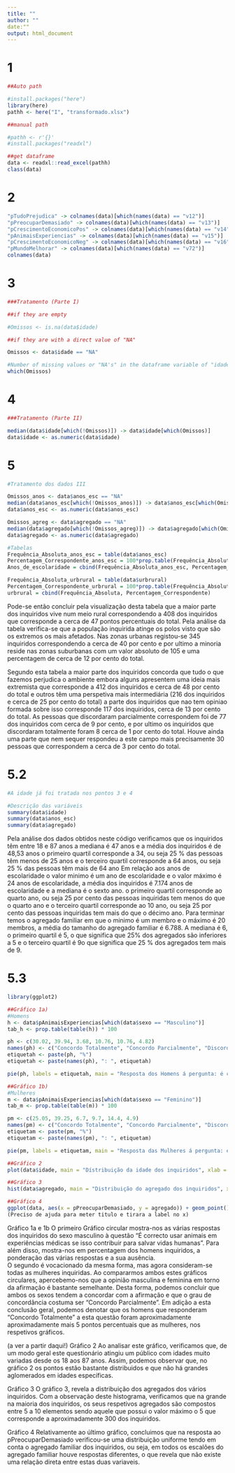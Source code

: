 ```yaml
---
title: ""
author: ""
date:""
output: html_document
---
```

# 1
```r
##Auto path

#install.packages("here")
library(here)
pathh <- here("I", "transformado.xlsx")

##manual path

#pathh <- r'{}'
#install.packages("readxl")

##get dataframe
data <- readxl::read_excel(pathh)
class(data)
```
# 2
```r
"pTudoPrejudica" -> colnames(data)[which(names(data) == "v12")]
"pPreocuparDemasiado" -> colnames(data)[which(names(data) == "v13")]
"pCrescimentoEconomicoPos" -> colnames(data)[which(names(data) == "v14")]
"pAnimaisExperiencias" -> colnames(data)[which(names(data) == "v15")]
"pCrescimentoEconomicoNeg" -> colnames(data)[which(names(data) == "v16")]
"pMundoMelhorar" -> colnames(data)[which(names(data) == "v72")]
colnames(data)
```
# 3
```r
###Tratamento (Parte I)

##if they are empty

#Omissos <- is.na(data$idade)

##if they are with a direct value of "NA"

Omissos <- data$idade == "NA"

#Number of missing values or "NA's" in the dataframe variable of "idades"
which(Omissos)
```

# 4
```r
###Tratamento (Parte II)

median(data$idade[which(!Omissos)]) -> data$idade[which(Omissos)]
data$idade <- as.numeric(data$idade)

```

# 5
```r

#Tratamento dos dados III

Omissos_anos <- data$anos_esc == "NA"
median(data$anos_esc[which(!Omissos_anos)]) -> data$anos_esc[which(Omissos_anos)]
data$anos_esc <- as.numeric(data$anos_esc)

Omissos_agreg <- data$agregado == "NA"
median(data$agregado[which(!Omissos_agreg)]) -> data$agregado[which(Omissos_agreg)]
data$agregado <- as.numeric(data$agregado)

#Tabelas
Frequência_Absoluta_anos_esc = table(data$anos_esc)
Percentagem_Correspondente_anos_esc = 100*prop.table(Frequência_Absoluta_anos_esc)
Anos_de_escolaridade = cbind(Frequência_Absoluta_anos_esc, Percentagem_Correspondente_anos_esc)

Frequência_Absoluta_urbrural = table(data$urbrural)
Percentagem_Correspondente_urbrural = 100*prop.table(Frequência_Absoluta)
urbrural = cbind(Frequência_Absoluta, Percentagem_Correspondente)
```
Pode-se então concluir pela visualização desta tabela que a maior parte dos inquiridos vive num meio rural correspondendo a 408 dos inquiridos que corresponde a cerca de 47 pontos percentuais do total. Pela análise da tabela verifica-se que a população inquirida atinge os polos visto que são os extremos os mais afetados. Nas zonas urbanas registou-se 345 inquiridos correspondendo a cerca de 40 por cento e por ultimo a minoria reside nas zonas suburbanas com um valor absoluto de 105 e uma percentagem de cerca de 12 por cento do total.

Segundo esta tabela a maior parte dos inquiridos concorda que tudo o que fazemos perjudica o ambiente embora alguns apresentem uma ideia mais extremista que corresponde a 412 dos inquiridos e cerca de 48 por cento do total e outros têm uma perspetiva mais intermediária (216 dos inquiridos e cerca de 25 por cento do total) a parte dos inquiridos que nao tem opiniao formada sobre isso corresponde 117 dos inquiridos, cerca de 13 por cento do total. As pessoas que discordaram parcialmente correspondem foi de 77 dos inquiridos com cerca de 9 por cento, e por ultimo os inquiridos que discordaram totalmente foram 8 cerca de 1 por cento do total. Houve ainda uma parte que nem sequer respondeu a este campo mais precisamente 30 pessoas que correspondem a cerca de 3 por cento do total.

# 5.2
```r

#A idade já foi tratada nos pontos 3 e 4

#Descrição das variáveis
summary(data$idade)
summary(data$anos_esc)
summary(data$agregado)

```

Pela análise dos dados obtidos neste código verificamos que os inquiridos têm entre 18 e 87 anos a mediana é 47 anos e a média dos inquiridos é de 48,53 anos o primeiro quartil corresponde a 34, ou seja 25 % das pessoas têm menos de 25 anos e o terceiro quartil corresponde a 64 anos, ou seja 25 % das pessoas têm mais de 64 ano
Em relação aos anos de escolaridade o valor minimo é um ano de escolaridade e o valor máximo é 24 anos de escolaridade, a média dos inquiridos é 7.174 anos de escolaridade e a mediana é o sexto ano. o primeiro quartil corresponde ao quarto ano, ou seja 25 por cento das pessoas inquiridas tem menos do que o quarto ano e o terceiro quartil corresponde ao 10 ano, ou seja 25 por cento das pessoas inquiridas tem mais do que o décimo ano.
Para terminar temos o agregado familiar em que o minimo é um membro e o máximo é 20 membros, a média do tamanho do agregado familiar é 6.788. A mediana é 6, o primeiro quartil é 5, o que significa que 25% dos agregados são inferiores a 5 e o terceiro quartil é 9o que significa que 25 % dos agregados tem mais de 9.

# 5.3
```r
library(ggplot2)

##Gráfico 1a)
#Homens
h <- data$pAnimaisExperiencias[which(data$sexo == "Masculino")]
tab_h <- prop.table(table(h)) * 100

ph <- c(30.02, 39.94, 3.68, 10.76, 10.76, 4.82)
names(ph) <- c("Concordo Totalmente", "Concordo Parcialmente", "Discordo Totalmente", "Discordo Parcialmente", "Indiferente", "Não Respondido")
etiquetah <- paste(ph, "%")
etiquetah <- paste(names(ph), ": ", etiquetah)

pie(ph, labels = etiquetah, main = "Resposta dos Homens á pergunta: é correcto usar animais em experiências médicas se isso contribuir para salvar vidas humanas?")

##Gráfico 1b)
#Mulheres
m <- data$pAnimaisExperiencias[which(data$sexo == "Feminino")]
tab_m <- prop.table(table(m)) * 100

pm <- c(25.05, 39.25, 6.7, 9.7, 14.4, 4.9)
names(pm) <- c("Concordo Totalmente", "Concordo Parcialmente", "Discordo Totalmente", "Discordo Parcialmente", "Indiferente", "Não Respondido")
etiquetam <- paste(pm, "%")
etiquetam <- paste(names(pm), ": ", etiquetam)

pie(pm, labels = etiquetam, main = "Resposta das Mulheres á pergunta: é correcto usar animais em experiências médicas se isso contribuir para salvar vidas humanas?")

##Gráfico 2
plot(data$idade, main = "Dístribuição da idade dos inquiridos", xlab = "Índices dos vários inquiridos", ylab = "Idades", col = "blue")

##Gráfico 3
hist(data$agregado, main = "Distribuição do agregado dos inquiridos", xlab = "Agregados", ylab = "Inquiridos", col = "red")

##Gráfico 4
ggplot(data, aes(x = pPreocuparDemasiado, y = agregado)) + geom_point()
(Preciso de ajuda para meter titulo e tirara a label no x)

```

Gráfico 1a e 1b
    O primeiro Gráfico circular mostra-nos as várias respostas dos inquiridos do sexo masculino à questão "É correcto usar animais em experiências médicas se isso contribuir para salvar vidas humanas". Para além disso, mostra-nos em percentagem dos homens inquiridos, a ponderação das várias respostas e a sua ausência.   
    O segundo é vocacionado da mesma forma, mas agora consideram-se todas as mulheres inquiridas.
    Ao compararmos ambos estes gráficos circulares, apercebemo-nos que a opinião masculina e feminina em torno da afirmação  é bastante semelhante. Desta forma, podemos concluir que ambos os sexos tendem a concordar com a afirmação e que o grau de concordância costuma ser "Concordo Parcialmente". 
    Em adição a esta conclusão geral, podemos denotar que os homens que responderam "Concordo Totalmente" a esta questão foram aproximadamente aproximadamente mais 5 pontos percentuais que as mulheres, nos respetivos gráficos.

(a ver a partir daqui!)
Gráfico 2
    Ao analisar este gráfico, verificamos que, de um modo geral este questionário atingiu um público com idades muito variadas desde os 18 aos 87 anos. Assim, podemos observar que, no gráfico 2 os pontos estão bastante distribuidos e que não há grandes aglomerados em idades específicas.

Gráfico 3
     O gráfico 3, revela a distribuição dos agregados dos vários inquiridos. Com a observação deste histograma, verificamos que na grande na maioria dos inquiridos, os seus respetivos agregados são compostos entre 5 a 10 elementos sendo aquele que possui o valor máximo o 5 que corresponde a aproximadamente 300 dos inquiridos.
    
Gráfico 4
    Relativamente ao último gráfico, concluimos que na resposta ao pPreocuparDemasiado verificou-se uma distribuição uniforme tendo em conta o agregado familiar dos inquiridos, ou seja, em todos os escalões do agregado familiar houve respostas diferentes, o que revela que não existe uma relação direta entre estas duas variaveis.

